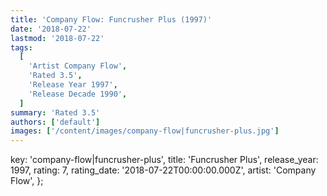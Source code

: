 ```yaml
---
title: 'Company Flow: Funcrusher Plus (1997)'
date: '2018-07-22'
lastmod: '2018-07-22'
tags:
  [
    'Artist Company Flow',
    'Rated 3.5',
    'Release Year 1997',
    'Release Decade 1990',
  ]
summary: 'Rated 3.5'
authors: ['default']
images: ['/content/images/company-flow|funcrusher-plus.jpg']
---
```


  key: 'company-flow|funcrusher-plus',
  title: 'Funcrusher Plus',
  release_year: 1997,
  rating: 7,
  rating_date: '2018-07-22T00:00:00.000Z',
  artist: 'Company Flow',
};

<MusicRating data={data} />

